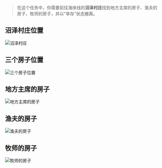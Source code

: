 > 在这个任务中，你需要前往海岸线的**沼泽村庄**找到地方主席的房子、渔夫的房子、牧师的房子，并以“幸存”状态撤离。

## 沼泽村庄位置

![沼泽村庄](/tarkov/images/guides/courtesy-visit/baf29da2-b58e-44d8-a2fa-5d3bd0ff366f.webp "沼泽村庄")

## 三个房子位置

![三个房子位置](/tarkov/images/guides/courtesy-visit/4db26d8c-aaa3-413e-ba96-b3770437ad04.webp "三个房子位置")

## 地方主席的房子

![地方主席的房子](/tarkov/images/guides/courtesy-visit/24bd9d16-c750-47f7-bf15-60105c3414f2.webp "地方主席的房子")

## 渔夫的房子

![渔夫的房子](/tarkov/images/guides/courtesy-visit/41631c8b-ed30-411e-b205-d63178fc00cf.webp "渔夫的房子")

## 牧师的房子

![牧师的房子](/tarkov/images/guides/courtesy-visit/2b31f46d-305f-49b2-9cf8-6108b42846ad.webp "牧师的房子")
